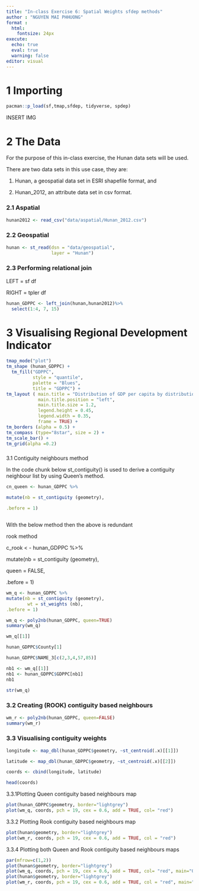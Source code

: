 ```yaml
---
title: "In-class Exercise 6: Spatial Weights sfdep methods"
author : "NGUYEN MAI PHHUONG"
format :
  html:
    fontsize: 24px 
execute:
  echo: true 
  eval: true 
  warning: false 
editor: visual
---
```


# 1 Importing 

```r
pacman::p_load(sf,tmap,sfdep, tidyverse, spdep)
```

INSERT IMG

# 2 The Data

For the purpose of this in-class exercise, the Hunan data sets will be used.

There are two data sets in this use case, they are:

1.  ﻿﻿Hunan, a geospatial data set in ESRI shapefile format, and

2.  ﻿﻿Hunan_2012, an attribute data set in csv format.

### 2.1 Aspatial

```r
hunan2012 <- read_csv("data/aspatial/Hunan_2012.csv")

```

### 2.2 Geospatial

```r
hunan <- st_read(dsn = "data/geospatial", 
                 layer = "Hunan")
```

### 2.3 Performing relational join

LEFT = sf df

RIGHT = tpler df

```r
hunan_GDPPC <- left_join(hunan,hunan2012)%>%
  select(1:4, 7, 15)
```

# 3 Visualising Regional Development Indicator

```r
tmap_mode("plot")
tm_shape (hunan_GDPPC) + 
  tm_fill("GDPPC",
          style = "quantile",
          palette = "Blues",
          title = "GDPPC") +
tm_layout ( main.title = "Distribution of GDP per capita by distribution",
            main.title.position = "left",
            main.title.size = 1.2,
            legend.height = 0.45,
            legend.width = 0.35,
            frame = TRUE) +
tm_borders (alpha = 0.5) +
tm_compass (type="8star", size = 2) +
tm_scale_bar() + 
tm_grid(alpha =0.2)

```

### 
3.1 Contiguity neighbours method

In the code chunk below st_contiguity() is used to derive a contiguity neighbour list by using Queen's method.

```r
cn_queen <- hunan_GDPPC %>%

mutate(nb = st_contiguity (geometry),

.before = 1)



```

With the below method then the above is redundant

rook method

c_rook \< - hunan_GDPPC %\>%

mutate(nb = st_contiguity (geometry),

queen = FALSE,

.before = 1)

```r
wm_q <- hunan_GDPPC %>%
mutate(nb = st_contiguity (geometry),
        wt = st_weights (nb),
.before = 1)
```

```r
wm_q <- poly2nb(hunan_GDPPC, queen=TRUE)
summary(wm_q)
```

```r
wm_q[[1]]
```

```r
hunan_GDPPC$County[1]
```

```r
hunan_GDPPC$NAME_3[c(2,3,4,57,85)]
```

```r
nb1 <- wm_q[[1]]
nb1 <- hunan_GDPPC$GDPPC[nb1]
nb1
```

```r
str(wm_q)
```

### 3.2 Creating (ROOK) contiguity based neighbours

```r
wm_r <- poly2nb(hunan_GDPPC, queen=FALSE)
summary(wm_r)
```

### 3.3 Visualising contiguity weights

```r

longitude <- map_dbl(hunan_GDPPC$geometry, ~st_centroid(.x)[[1]])
```

```r
latitude <- map_dbl(hunan_GDPPC$geometry, ~st_centroid(.x)[[2]])
```

```r
coords <- cbind(longitude, latitude)
```

```r
head(coords)
```

3.3.1Plotting Queen contiguity based neighbours map

```r
plot(hunan_GDPPC$geometry, border="lightgrey")
plot(wm_q, coords, pch = 19, cex = 0.6, add = TRUE, col= "red")
```

3.3.2 Plotting Rook contiguity based neighbours map

```r
plot(hunan$geometry, border="lightgrey")
plot(wm_r, coords, pch = 19, cex = 0.6, add = TRUE, col = "red")
```

3.3.4 Plotting both Queen and Rook contiguity based neighbours maps

```r
par(mfrow=c(1,2))
plot(hunan$geometry, border="lightgrey")
plot(wm_q, coords, pch = 19, cex = 0.6, add = TRUE, col= "red", main="Queen Contiguity")
plot(hunan$geometry, border="lightgrey")
plot(wm_r, coords, pch = 19, cex = 0.6, add = TRUE, col = "red", main="Rook Contiguity")
```
